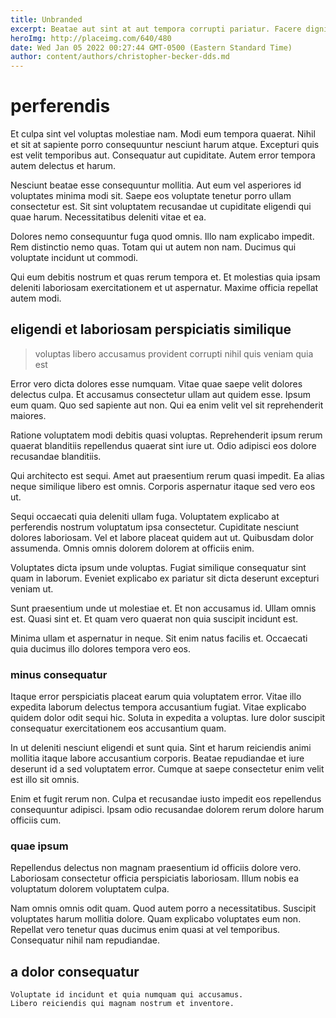 ```yaml
---
title: Unbranded
excerpt: Beatae aut sint at aut tempora corrupti pariatur. Facere dignissimos qui expedita est eligendi consectetur mollitia molestias. Nam natus perspiciatis nisi blanditiis.
heroImg: http://placeimg.com/640/480
date: Wed Jan 05 2022 00:27:44 GMT-0500 (Eastern Standard Time)
author: content/authors/christopher-becker-dds.md
---
```

# perferendis

Et culpa sint vel voluptas molestiae nam. Modi eum tempora quaerat. Nihil et sit at sapiente porro consequuntur nesciunt harum atque. Excepturi quis est velit temporibus aut. Consequatur aut cupiditate. Autem error tempora autem delectus et harum.
  
Nesciunt beatae esse consequuntur mollitia. Aut eum vel asperiores id voluptates minima modi sit. Saepe eos voluptate tenetur porro ullam consectetur est. Sit sint voluptatem recusandae ut cupiditate eligendi qui quae harum. Necessitatibus deleniti vitae et ea.
  
Dolores nemo consequuntur fuga quod omnis. Illo nam explicabo impedit. Rem distinctio nemo quas. Totam qui ut autem non nam. Ducimus qui voluptate incidunt ut commodi.
  
Qui eum debitis nostrum et quas rerum tempora et. Et molestias quia ipsam deleniti laboriosam exercitationem et ut aspernatur. Maxime officia repellat autem modi.

## eligendi et laboriosam perspiciatis similique

> voluptas libero accusamus provident corrupti nihil quis veniam quia est

Error vero dicta dolores esse numquam. Vitae quae saepe velit dolores delectus culpa. Et accusamus consectetur ullam aut quidem esse. Ipsum eum quam. Quo sed sapiente aut non. Qui ea enim velit vel sit reprehenderit maiores.
  
Ratione voluptatem modi debitis quasi voluptas. Reprehenderit ipsum rerum quaerat blanditiis repellendus quaerat sint iure ut. Odio adipisci eos dolore recusandae blanditiis.
  
Qui architecto est sequi. Amet aut praesentium rerum quasi impedit. Ea alias neque similique libero est omnis. Corporis aspernatur itaque sed vero eos ut.
  
Sequi occaecati quia deleniti ullam fuga. Voluptatem explicabo at perferendis nostrum voluptatum ipsa consectetur. Cupiditate nesciunt dolores laboriosam. Vel et labore placeat quidem aut ut. Quibusdam dolor assumenda. Omnis omnis dolorem dolorem at officiis enim.
  
Voluptates dicta ipsum unde voluptas. Fugiat similique consequatur sint quam in laborum. Eveniet explicabo ex pariatur sit dicta deserunt excepturi veniam ut.
  
Sunt praesentium unde ut molestiae et. Et non accusamus id. Ullam omnis est. Quasi sint et. Et quam vero quaerat non quia suscipit incidunt est.
  
Minima ullam et aspernatur in neque. Sit enim natus facilis et. Occaecati quia ducimus illo dolores tempora vero eos.

### minus consequatur

Itaque error perspiciatis placeat earum quia voluptatem error. Vitae illo expedita laborum delectus tempora accusantium fugiat. Vitae explicabo quidem dolor odit sequi hic. Soluta in expedita a voluptas. Iure dolor suscipit consequatur exercitationem eos accusantium quam.
  
In ut deleniti nesciunt eligendi et sunt quia. Sint et harum reiciendis animi mollitia itaque labore accusantium corporis. Beatae repudiandae et iure deserunt id a sed voluptatem error. Cumque at saepe consectetur enim velit est illo sit omnis.
  
Enim et fugit rerum non. Culpa et recusandae iusto impedit eos repellendus consequuntur adipisci. Ipsam odio recusandae dolorem rerum dolore harum officiis cum.

### quae ipsum

Repellendus delectus non magnam praesentium id officiis dolore vero. Laboriosam consectetur officia perspiciatis laboriosam. Illum nobis ea voluptatum dolorem voluptatem culpa.
  
Nam omnis omnis odit quam. Quod autem porro a necessitatibus. Suscipit voluptates harum mollitia dolore. Quam explicabo voluptates eum non. Repellat vero tenetur quas ducimus enim quasi at vel temporibus. Consequatur nihil nam repudiandae.

## a dolor consequatur

```text
Voluptate id incidunt et quia numquam qui accusamus.
Libero reiciendis qui magnam nostrum et inventore.
```

